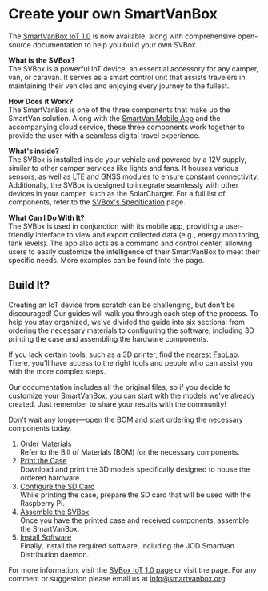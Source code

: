 # Create your own SmartVanBox


<div
  style={{
    display: 'block',
  }}>
<div
  style={{
    display: 'block',
    float: 'right',
    margin: '0',
    width: '50%',
  }}>
<ImageClickable
  src="/img/hardware/svbox_10/dev_img.jpg"
  alt="Remote Office"
  width="100%"
  style={{
    margin: '0',
  }} />
</div>

The [SmartVanBox IoT 1.0](/docs/hardware/svbox_10) is now available, along with
comprehensive open-source documentation to help you build your own SVBox.
</div>

**What is the SVBox?**<br/>
The SVBox is a powerful IoT device, an essential accessory for any camper, van,
or caravan. It serves as a smart control unit that assists travelers in
maintaining their vehicles and enjoying every journey to the fullest.

**How Does it Work?**<br/>
The SmartVanBox is one of the three components that make up the SmartVan solution.
Along with the [SmartVan Mobile App](/docs/software/sv_mobile_app/android) and
the accompanying cloud service, these three components work together to provide
the user with a seamless digital travel experience.

**What's inside?**<br/>
The SVBox is installed inside your vehicle and powered by a 12V supply, similar
to other camper services like lights and fans. It houses various sensors, as
well as LTE and GNSS modules to ensure constant connectivity. Additionally, the
SVBox is designed to integrate seamlessly with other devices in your camper,
such as the SolarCharger. For a full list of components, refer to the
[SVBox's Specification](/docs/hardware/svbox_10/specs) page.

**What Can I Do With It?**<br/>
The SVBox is used in conjunction with its mobile app, providing a user-friendly
interface to view and export collected data (e.g., energy monitoring, tank levels).
The app also acts as a command and control center, allowing users to easily
customize the intelligence of their SmartVanBox to meet their specific needs.
More examples can be found into the <MapFeatures/> page.

## Build It?

Creating an IoT device from scratch can be challenging, but don't be discouraged!
Our guides will walk you through each step of the process. To help you stay
organized, we've divided the guide into six sections: from ordering the necessary
materials to configuring the software, including 3D printing the case and
assembling the hardware components.

If you lack certain tools, such as a 3D printer, find the [nearest FabLab](https://www.fablabs.io/labs).
There, you'll have access to the right tools and people who can assist you with
the more complex steps.

Our documentation includes all the original files, so if you decide to customize
your SmartVanBox, you can start with the models we've already created. Just
remember to share your results with the community!

Don't wait any longer—open the [BOM](/img/hardware/svbox_10/resources/SVBox%20BOM%20List%201.0.0.pdf)
and start ordering the necessary components today.

1. [Order Materials](/docs/hardware/svbox_10/resources)<br/>
  Refer to the Bill of Materials (BOM) for the necessary components.
2. [Print the Case](/docs/hardware/svbox_10/guides/print_smartvanbox_case)<br/>
  Download and print the 3D models specifically designed to house the ordered hardware.
3. [Configure the SD Card](/docs/hardware/svbox_10/guides/prepare_sdcard)<br/>
   While printing the case, prepare the SD card that will be used with the Raspberry Pi.
4. [Assemble the SVBox](/docs/hardware/svbox_10/guides/assembly_smartvanbox)<br/>
   Once you have the printed case and received components, assemble the SmartVanBox.
5. [Install Software](/docs/software/jod_smart_van/jod_smart_van/guides/install_jod_sv_dist_remote_device)<br/>
   Finally, install the required software, including the JOD SmartVan Distribution daemon.

For more information, visit the [SVBox IoT 1.0 page](/docs/hardware/svbox_10) or
visit the <MapCollaborate/> page. For any comment or suggestion please email us
at <a href="mailto:info@smartvanbox.org">info@smartvanbox.org</a>
